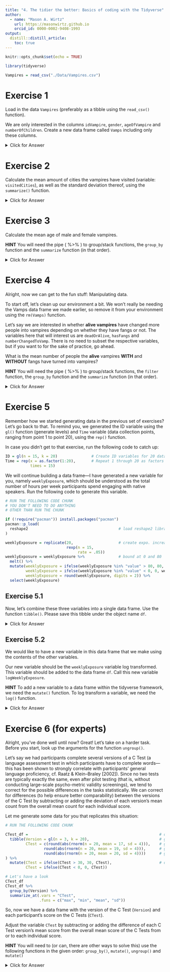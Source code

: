 ```yaml
---
title: "4. The tidier the better: Basics of coding with the Tidyverse"
author:
  - name: "Mason A. Wirtz"
    url: https://masonwirtz.github.io
    orcid_id: 0000-0002-9408-1993
output:
  distill::distill_article:
    toc: true
---
```


```r
knitr::opts_chunk$set(echo = TRUE)

library(tidyverse)

Vampires = read_csv("./Data/Vampires.csv")

```


# Exercise 1

Load in the data `Vampires` (preferably as a tibble using the `read_csv()` function). 

We are only interested in the columns `idVampire`, `gender`, `ageOfVampire` and `numberOfChildren`. Create a new data frame called `Vamps` including only these columns. 

<details>
  <summary>Click for Answer</summary>

**SOLUTION** 

Since our goal here is to simply subset the data frame and select on certain columns, we can use the function `select()` from the `dplyr` package included in the `tidyverse`. This will allow us to pick and choose which columns we want to subset. We can then assign these subsetted variables to a new object, which the directions ask us to call `Vamps`. Let's go ahead and do this: 

```r

Vamps =                                       # define object
  Vampires %>%                                # data
  select(idVampire, gender,                   # select variables (i.e. subset data)
         ageOfVampire, numberOfChildren)

```

Since the first three columns we want to subset are in a row (i.e. the first three columns), we can also easily specify 1:3 (i.e. columns 1 through 3), plus the variable `numberOfChildren`, like so: 

```r

Vamps =                                 # define object
  Vampires %>%                          # data
  select(1:3, numberOfChildren)         # select variables (i.e. subset data)

```

</details> 

# Exercise 2

Calculate the mean amount of cities the vampires have visited (variable: `visitedCities`), as well as the standard deviation thereof, using the `summarize()` function. 

<details>
  <summary>Click for Answer</summary>

**SOLUTION** 

As always, our first step is to reach into the data frame we are interested in, namely `Vampires`, and then simply use the summarize function, like so: 

```r

Vampires %>%                                       # dataa
  summarize(mean = mean(visitedCities),            # calculate mean
            sd = sd(visitedCities))                # calculate SD

```

</details> 

# Exercise 3

Calculate the mean age of male and female vampires. 

**HINT** You will need the pipe ( %>% ) to group/stack functions, the `group_by` function and the `summarize` function (in that order).

<details>
  <summary>Click for Answer</summary>

**SOLUTION** 

Alright, so our first step, as always, is to specify which data frame we are interested in. Then we want to group our data frame into two groups, namely male and female, which can be done by using the `group_by()` function on the variable `gender`. After that, we need the `summarize()` function to calculate the mean age (variable: `ageOfVampire`), like so: 

```r

Vampires %>% 
  
  # Group the data frame by the gender variable, 
  # which is binary, i.e. only male or female.
  group_by(gender) %>% 
  
  # Summarize the grouped data 
  summarize(mean = mean(ageOfVampire))

```

</details> 




# Exercise 4

Alright, now we can get to the fun stuff: Manipulating data. 

To start off, let's clean up our environment a bit. We won't really be needing the Vamps data frame we made earlier, so remove it from your environment using the `rm(Vamps)` function. 

Let's say we are interested in whether **alive vampires** have changed more people into vampires depending on whether they have fangs or not. The variables here that will interest us are `deadOrAlive`, `hasFangs` and `numberChangedToVamp`. There is no need to subset the respective variables, but if you want to for the sake of practice, go ahead. 

What is the mean number of people the **alive** vampires **WITH** and **WITHOUT** fangs have turned into vampires? 

**HINT** You will need the pipe ( %>% ) to group/stack functions, the `filter` function, the `group_by` function and the `summarize` function (in that order). 


<details>
  <summary>Click for Answer</summary>

**SOLUTION** 

This is pretty tricky, there are three steps we need to go through to get to the answer. Let's go through this together. 

- To start with, we know that we are only interested in **ALIVE** vampires, so this means that we need to subset the data frame to home in on only the vampires that are alive. Our variable `deadOrAlive` tells us whether the vampires are dead or alive, so this is the variable we first need to subset. We do this by using the `filter()` function (remember, filter is for ROWS and select is for COLUMNS). And we specify we only want ALIVE vampires by using the == operator (**REMEMBER**, the operator = is for assigning values to an object, == means "is equal to"). 

- Now, since we are interested in whether vampires with and without fangs have changed more people to vampires, we need to group our data frame into two groups: vampires WITH fangs and vampires WITHOUT fangs. We can do this by using the `group_by()` function. 

- Lastly, we then need the `summarize` function and specify it to give us the mean of the people the vampires WITH and WITHOUT fangs have changed into vampires. 

We have an interesting outcome, vampires without fangs have changed more people into vampires on average than vampires with fangs...interesting. Maybe vampires without fangs have a Minderwertigkeitskomplex...?

```r

Vampires %>% 
  
  # Filter the data frame so that it 
  # ONLY includes vampires that are ALIVE
  filter(deadOrAlive == "Alive") %>% 

  # Group the data frame by the hasFangs variable, 
  # which is binary, i.e. only yes or no. 
  
  group_by(hasFangs) %>% 
  
  # Summarize the grouped data 
  summarize(mean = mean(numberChangedToVamp))

```

</details> 





# Exercise 5

Remember how we started generating data in the previous set of exercises? Let's go back to that. To remind you, we generated the ID variable using the `gl()` function (generate levels) and `Time` variable (data collection points, ranging from point 1 to point 20), using the `rep()` function. 

In case you didn't get to that exercise, run the following code to catch up: 

```r

ID = gl(n = 15, k = 20)               # Create ID variables for 20 data collection times
Time = rep(x = as.factor(1:20),       # Repeat 1 through 20 as factors 15 times
           times = 15) 

```

We will continue building a data frame---I have generated a new variable for you, namely `weeklyExposure`, which should be understood as the total number of hours per week participants spend engaging with native speakers. Run the following code to generate this variable.

```r

# RUN THE FOLLOWING CODE CHUNK
# YOU DON'T NEED TO DO ANYTHING 
# OTHER THAN RUN THE CHUNK

if (!require("pacman")) install.packages("pacman")
pacman::p_load(
  reshape2                                        # load reshape2 library; reshape data
)

weeklyExposure = replicate(20,                    # create expo. increasing values
                           rexp(n = 15, 
                                rate = .05)) 
weeklyExposure = weeklyExposure %>%               # bound at 0 and 80
  melt() %>% 
  mutate(weeklyExposure = ifelse(weeklyExposure %in% "value" > 80, 80, weeklyExposure),
         weeklyExposure = ifelse(weeklyExposure %in% "value" < 0, 0, weeklyExposure),
         weeklyExposure = round(weeklyExposure, digits = 2)) %>% 
  select(weeklyExposure)

```

## Exercise 5.1 

Now, let's combine these three variables into a single data frame. Use the function `tibble()`. Please save this tibble under the object name `df`. 

<details>
  <summary>Click for Answer</summary>

**SOLUTION** 

```r

df =                                    # data
  tibble(ID, Time, weeklyExposure)      # create tibble of variables

```

</details> 

## Exercise 5.2

We would like to have a new variable in this data frame that we make using the contents of the other variables.

Our new variable should be the `weeklyExposure` variable log transformed. This variable should be added to the data frame `df`. Call this new variable `logWeeklyExposure`. 

**HINT** To add a new variable to a data frame within the tidyverse framework, we need the `mutate()` function. To log transform a variable, we need the `log()` function. 

<details>
  <summary>Click for Answer</summary>

**SOLUTION** 

To create a new variable, we need the `mutate()` function. We can then specify how we would like to mutate the contents of a variable in the data frame. Since we simply want to log transform the `weeklyExposure` variable, we just need to apply the `log()` function to the `weeklyExposure` variable. 

```r

df =                                       # define object
  df %>%                                   # data
  mutate(logWeeklyExposure =               # create NEW variable 
           log(weeklyExposure))            # define TERMS for new variable

# Check df to make sure we got this new variable 
df

```

</details> 

# Exercise 6 (for experts)

Alright, you've done well until now? Great! Let's take on a harder task. Before you start, look up the arguments for the function `ungroup()`. 

Let's say we had participants complete several versions of a C Test (a language assessment test in which participants have to complete words---this has been shown to strongly correlate with participants' general language proficiency, cf. Raatz & Klein–Braley [2002]). Since no two tests are typically exactly the same, even after pilot testing (that is, without conducting large-scale psycho-metric validity screenings), we tend to correct for the possible differences in the tasks statistically. We can correct for differences (to help ensure better comparability) between the versions of the C Test by subtracting or adding the deviation of each version’s mean count from the overall mean count for each individual score.

Let me generate some data for you that replicates this situation: 

```r

# RUN THE FOLLOWING CODE CHUNK

CTest_df =                                                          # define object
  tibble(Version = gl(n = 3, k = 20),                               # generate data
         CTest = c(round(abs(rnorm(n = 20, mean = 17, sd = 4))),    # generate CTest 1
                 round(abs(rnorm(n = 20, mean = 19, sd = 4))),      # generate CTest 2
                 round(abs(rnorm(n = 20, mean = 20, sd = 4))))      # generate CTest 3
) %>% 
  mutate(CTest = ifelse(CTest > 30, 30, CTest),                     # delete wild devs
         CTest = ifelse(CTest < 0, 0, CTest)) 

# Let's have a look
CTest_df
CTest_df %>% 
  group_by(Version) %>% 
  summarize_at(.vars = "CTest", 
               .funs = c("max", "min", "mean", "sd"))

```

So, now we have a data frame with the version of the C Test (`Version`) and each participant's score on the C Tests (`CTest`). 

Adjust the variable `CTest` by subtracting or adding the difference of each C Test version’s mean score from the overall mean score of the C Tests from or to each individual score.

**HINT** You will need to (or can, there are other ways to solve this) use the following functions in the given order: `group_by()`, `mutate()`, `ungroup()` and `mutate()` 

<details>
  <summary>Click for Answer</summary>

**SOLUTION** 

See the commented code below for the solution

```r

CTest_df %>% 
  
  # First we need to group by version, 
  # since we need the mean of each 
  # VERSION of the CTest
  group_by(Version) %>% 
  
  # Now we create a NEW variable called 
  # CTestMean, which gives us the mean of 
  # each version
  mutate(CTestMean = mean(CTest)) %>% 
  
  # We haven't seen this function yet, 
  # but what it does is the exact opposite 
  # of the group_by() function, 
  # but instead of grouping the different 
  # levels of a factor, it ungroups them 
  # to give us back the actual data frame, 
  # just now with the new variable 
  # (i.e. CTestMean) we just created
  ungroup() %>% 
  
  # Now we need to create a few different variables: 
  # We need the OVERALL mean, i.e. the mean of ALL the 
  # C Test scores; We need the difference between the 
  # OVERALL mean score and the mean scores of each 
  # version of the C test. We then change the original 
  # CTest variable by adding the difference (positive or 
  # negative) to each individual CTest score
  mutate(CTestMean_overall = mean(CTestMean), 
         CTestMean_difference = CTestMean_overall - CTestMean, 
         CTest = CTest + CTestMean_difference) %>% 
  
  # Now we just get rid of the extra noise variables 
  # that we needed to calculate the adjusted C Test scores
  select(-c(CTestMean, CTestMean_overall, CTestMean_difference))

```


</details> 












